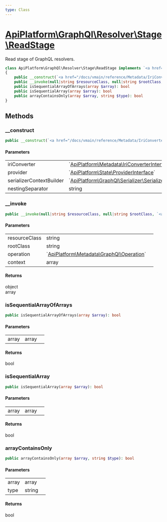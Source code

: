 ```yaml
---
type: Class
---
```


# [ApiPlatform\GraphQl\Resolver\Stage\ReadStage](/docs/vmain/reference/GraphQl/Resolver/Stage/ReadStage)

Read stage of GraphQL resolvers.


```php
class ApiPlatform\GraphQl\Resolver\Stage\ReadStage implements `<a href="/docs/vmain/reference/GraphQl/Resolver/Stage/ReadStageInterface">ApiPlatform\GraphQl\Resolver\Stage\ReadStageInterface</a>`
{
    public __construct(`<a href="/docs/vmain/reference/Metadata/IriConverterInterface">ApiPlatform\Metadata\IriConverterInterface</a>` $iriConverter, `<a href="/docs/vmain/reference/State/ProviderInterface">ApiPlatform\State\ProviderInterface</a>` $provider, `<a href="/docs/vmain/reference/GraphQl/Serializer/SerializerContextBuilderInterface">ApiPlatform\GraphQl\Serializer\SerializerContextBuilderInterface</a>` $serializerContextBuilder, string $nestingSeparator)
    public __invoke(null|string $resourceClass, null|string $rootClass, `<a href="/docs/vmain/reference/Metadata/GraphQl/Operation">ApiPlatform\Metadata\GraphQl\Operation</a>` $operation, array $context): object|array
    public isSequentialArrayOfArrays(array $array): bool
    public isSequentialArray(array $array): bool
    public arrayContainsOnly(array $array, string $type): bool
}
```
## Methods

### __construct



```php
public __construct(`<a href="/docs/vmain/reference/Metadata/IriConverterInterface">ApiPlatform\Metadata\IriConverterInterface</a>` $iriConverter, `<a href="/docs/vmain/reference/State/ProviderInterface">ApiPlatform\State\ProviderInterface</a>` $provider, `<a href="/docs/vmain/reference/GraphQl/Serializer/SerializerContextBuilderInterface">ApiPlatform\GraphQl\Serializer\SerializerContextBuilderInterface</a>` $serializerContextBuilder, string $nestingSeparator)
```

#### Parameters

<table><tbody>
<tr><td>iriConverter</td><td>`<a href="/docs/vmain/reference/Metadata/IriConverterInterface">ApiPlatform\Metadata\IriConverterInterface</a>`</td><td></td></tr><tr><td>provider</td><td>`<a href="/docs/vmain/reference/State/ProviderInterface">ApiPlatform\State\ProviderInterface</a>`</td><td></td></tr><tr><td>serializerContextBuilder</td><td>`<a href="/docs/vmain/reference/GraphQl/Serializer/SerializerContextBuilderInterface">ApiPlatform\GraphQl\Serializer\SerializerContextBuilderInterface</a>`</td><td></td></tr><tr><td>nestingSeparator</td><td>string</td><td></td></tr>
</tbody>
</table>

### __invoke



```php
public __invoke(null|string $resourceClass, null|string $rootClass, `<a href="/docs/vmain/reference/Metadata/GraphQl/Operation">ApiPlatform\Metadata\GraphQl\Operation</a>` $operation, array $context): object|array
```

#### Parameters

<table><tbody>
<tr><td>resourceClass</td><td>string</td><td></td></tr><tr><td>rootClass</td><td>string</td><td></td></tr><tr><td>operation</td><td>`<a href="/docs/vmain/reference/Metadata/GraphQl/Operation">ApiPlatform\Metadata\GraphQl\Operation</a>`</td><td></td></tr><tr><td>context</td><td>array</td><td></td></tr>
</tbody>
</table>

#### Returns

object<br />array

### isSequentialArrayOfArrays



```php
public isSequentialArrayOfArrays(array $array): bool
```

#### Parameters

<table><tbody>
<tr><td>array</td><td>array</td><td></td></tr>
</tbody>
</table>

#### Returns

bool

### isSequentialArray



```php
public isSequentialArray(array $array): bool
```

#### Parameters

<table><tbody>
<tr><td>array</td><td>array</td><td></td></tr>
</tbody>
</table>

#### Returns

bool

### arrayContainsOnly



```php
public arrayContainsOnly(array $array, string $type): bool
```

#### Parameters

<table><tbody>
<tr><td>array</td><td>array</td><td></td></tr><tr><td>type</td><td>string</td><td></td></tr>
</tbody>
</table>

#### Returns

bool
